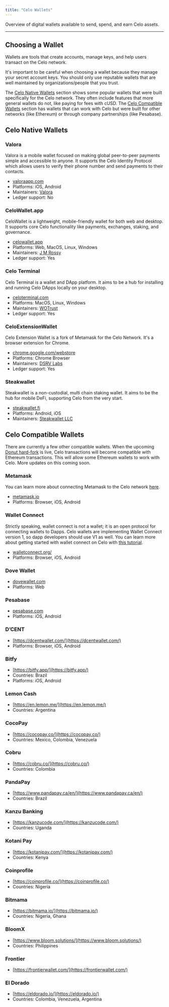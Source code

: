```yaml
---
title: "Celo Wallets"
---
```


Overview of digital wallets available to send, spend, and earn Celo assets.

---

## Choosing a Wallet[](#choosing-a-wallet "Direct link to heading")

Wallets are tools that create accounts, manage keys, and help users transact on the Celo network.

It's important to be careful when choosing a wallet because they manage your secret account keys. You should only use reputable wallets that are well maintained by organizations/people that you trust.

The [Celo Native Wallets](#celo-native-wallets) section shows some popular wallets that were built specifically for the Celo network. They often include features that more general wallets do not, like paying for fees with cUSD. The [Celo Compatible Wallets](#celo-compatible-wallets) section has wallets that can work with Celo but were built for other networks (like Ethereum) or through company partnerships (like Pesabase).

## Celo Native Wallets[](#celo-native-wallets "Direct link to heading")

### Valora[](#valora "Direct link to heading")

Valora is a mobile wallet focused on making global peer-to-peer payments simple and accessible to anyone. It supports the Celo Identity Protocol which allows users to verify their phone number and send payments to their contacts.

* [valoraapp.com](https://valoraapp.com)
* Platforms: iOS, Android
* Maintainers: [Valora](https://valoraapp.com)
* Ledger support: No

### CeloWallet.app[](#celowalletapp "Direct link to heading")

CeloWallet is a lightweight, mobile-friendly wallet for both web and desktop. It supports core Celo functionality like payments, exchanges, staking, and governance.

* [celowallet.app](https://celowallet.app)
* Platforms: Web, MacOS, Linux, Windows
* Maintainers: [J M Rossy](https://twitter.com/RossyWrote)
* Ledger support: Yes

### Celo Terminal[](#celo-terminal "Direct link to heading")

Celo Terminal is a wallet and DApp platform. It aims to be a hub for installing and running Celo DApps locally on your desktop.

* [celoterminal.com](https://celoterminal.com)
* Platforms: MacOS, Linux, Windows
* Maintainers: [WOTrust](https://twitter.com/wotrust1)
* Ledger support: Yes

### CeloExtensionWallet[](#celoextensionwallet "Direct link to heading")

Celo Extension Wallet is a fork of Metamask for the Celo Network. It's a browser extension for Chrome.

* [chrome.google.com/webstore](https://chrome.google.com/webstore/detail/celoextensionwallet/kkilomkmpmkbdnfelcpgckmpcaemjcdh)
* Platforms: Chrome Browser
* Maintainers: [DSRV Labs](https://www.dsrvlabs.com/en/)
* Ledger support: Yes

### Steakwallet[](#steakwallet "Direct link to heading")

Steakwallet is a non-custodial, multi chain staking wallet. It aims to be the hub for mobile DeFi, supporting Celo from the very start.

* [steakwallet.fi](https://steakwallet.fi)
* Platforms: Android, iOS
* Maintainers: [Steakwallet LLC](https://steakwallet.fi)

## Celo Compatible Wallets[](#celo-compatible-wallets "Direct link to heading")

There are currently a few other compatible wallets. When the upcoming [Donut hard-fork](https://github.com/celo-org/celo-proposals/issues/94) is live, Celo transactions will become compatible with Ethereum transactions. This will allow some Ethereum wallets to work with Celo. More updates on this coming soon.

### Metamask[](#metamask "Direct link to heading")

You can learn more about connecting Metamask to the Celo network [here](/wallet/metamask/use).

* [metamask.io](https://metamask.io/)
* Platforms: Browser, iOS, Android

### Wallet Connect[](#wallet-connect "Direct link to heading")

Strictly speaking, wallet connect is not a wallet; it is an open protocol for connecting wallets to Dapps. Celo wallets are implementing Wallet Connect version 1, so dapp developers should use V1 as well. You can learn more about getting started with wallet connect on Celo with [this tutorial](/blog/tutorials/celo-valora-and-walletconnect-v1).

* [walletconnect.org/](https://walletconnect.org/)
* Platforms: Browser, iOS, Android

### Dove Wallet[](#dove-wallet "Direct link to heading")

* [dovewallet.com](https://dovewallet.com)
* Platforms: Web

### Pesabase[](#pesabase "Direct link to heading")

* [pesabase.com](https://pesabase.com/)
* Platforms: iOS, Android

### D’CENT[](#dcent "Direct link to heading")

* [https://dcentwallet.com/](https://dcentwallet.com/)
* Platforms: Browser, iOS, Android

### Bitfy[](#bitfy "Direct link to heading")

* [https://bitfy.app/](https://bitfy.app/)
* Countries: Brazil
* Platforms: iOS, Android

### Lemon Cash[](#lemon-cash "Direct link to heading")

* [https://en.lemon.me/](https://en.lemon.me/)
* Countries: Argentina

### CocoPay[](#cocopay "Direct link to heading")

* [https://cocopay.co/](https://cocopay.co/)
* Countries: Mexico, Colombia, Venezuela

### Cobru[](#cobru "Direct link to heading")

* [https://cobru.co/](https://cobru.co/)
* Countries: Colombia

### PandaPay[](#pandapay "Direct link to heading")

* [https://www.pandapay.ca/en/](https://www.pandapay.ca/en/)
* Countries: Brazil

### Kanzu Banking[](#kanzu-banking "Direct link to heading")

* [https://kanzucode.com/](https://kanzucode.com/)
* Countries: Uganda

### Kotani Pay[](#kotani-pay "Direct link to heading")

* [https://kotanipay.com/](https://kotanipay.com/)
* Countries: Kenya

### Coinprofile[](#coinprofile "Direct link to heading")

* [https://coinprofile.co/](https://coinprofile.co/)
* Countries: Nigeria

### Bitmama[](#bitmama "Direct link to heading")

* [https://bitmama.io/](https://bitmama.io/)
* Countries: Nigeria, Ghana

### BloomX[](#bloomx "Direct link to heading")

* [https://www.bloom.solutions/](https://www.bloom.solutions/)
* Countries: Philippines

### Frontier[](#frontier "Direct link to heading")

* [https://frontierwallet.com/](https://frontierwallet.com/)

### El Dorado[](#el-dorado "Direct link to heading")

* [https://eldorado.io/](https://eldorado.io/)
* Countries: Colombia, Venezuela, Argentina